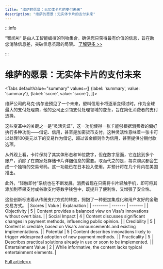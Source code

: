 ```yaml
---
title: "维萨的愿景：无实体卡片的支付未来"
description: "维萨的愿景：无实体卡片的支付未来"
---
```



:::info

“智闻AI“ 是由人工智能编撰的刊物集合，确保您只获得最有价值的信息，旨在助您消除信息差，突破信息茧房的局限。  [了解更多 >>](/)

:::

# 维萨的愿景：无实体卡片的支付未来


<Tabs
	defaultValue="summary"
	values={[
	{label: 'summary', value: 'summary'},
	{label: 'score', value: 'score'},
]}>
<TabItem value="summary">


维萨公司的马克·纳尔逊预见了一个未来，塑料信用卡将逐渐变得过时。作为全球最大的支付处理商，他的公司正引领支付处理领域的变革，旨在简化消费者的支付选择。

这些变革中的关键之一是“灵活凭证”，这一功能使得一张卡能够根据消费者的偏好执行多种功能——借记、信用，甚至是加密货币支付。这种灵活性意味着一张卡可以处理100美元以下的交易作为借记，超过该金额则作为信用，甚至提供分期付款选项。

从外观上看，卡片保持了其实体形态和16位数字，但在数字层面，它连接到多个账户，消除了在商家处存储卡片详细信息的需要。取而代之的是，每次购买都会生成一个独特的交易号码。这一功能已在日本投入使用，并预计将在几个月内在美国推出。

此外，“轻触即付”系统也在不断发展。消费者现在只需将卡片轻触手机，即可将其添加到苹果支付或谷歌支付等数字钱包中，既提升了便利性，又增强了安全性。

这些创新标志着从传统支付方式的转变，拥抱了一种更加集成化和用户友好的金融交易方式。
</TabItem>
<TabItem value="score">
	| Scores     | Value   | Explanation |
	| -------- | ------- | ------- |
	| Objectivity  | 5    | Content provides a balanced view on Visa's innovations without overt bias.    |
	| Social Impact | 4     | Content discusses significant changes in payment methods, influencing public opinion.    |
	| Credibility    | 5    | Content is credible, based on Visa's announcements and existing implementations.    |
	| Potential    | 5    | Content describes innovations likely to trigger widespread adoption of new payment methods.    |
	| Practicality    | 5    | Describes practical solutions already in use or soon to be implemented.    |
	| Entertainment Value    | 2    | While informative, the content lacks typical entertainment elements.    |
</TabItem>
</Tabs>

[Full article>>](https://apnews.com/article/visa-payments-bank-cards-identity-fraud-cb33c15c923f4039c667d90f26329b88)
